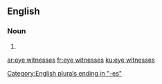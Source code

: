 {{also|eyewitnesses|eye-witnesses}}
==English==

===Noun===
{{head|en|noun plural form}}

# {{plural of|eye witness|lang=en}}

[[Category:English plurals ending in "-es"]]

[[ar:eye witnesses]]
[[fr:eye witnesses]]
[[ku:eye witnesses]]
